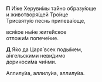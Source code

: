 **П** И́же Херуви́мы та́йно образу́юще  
и животворя́щей Тро́ице  
Трисвяту́ю песнь припева́юще,

вся́кое ны́не жите́йское  
отложи́м попече́ние.

**Д** Я́ко да Царя́ всех поды́мем,  
а́нгельскими неви́димо  
дориноси́ма чи́нми.

Аллилу́иа, аллилу́иа, аллилу́иа.
